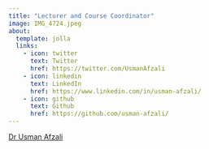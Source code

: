 ```yaml
---
title: "Lecturer and Course Coordinator"
image: IMG_4724.jpeg
about:
  template: jolla
  links:
    - icon: twitter
      text: Twitter
      href: https://twitter.com/UsmanAfzali
    - icon: linkedin
      text: LinkedIn
      href: https://www.linkedin.com/in/usman-afzali/
    - icon: github
      text: Github
      href: https://github.com/usman-afzali/
---
```


[Dr Usman Afzali](www.usmanafzali.com)
